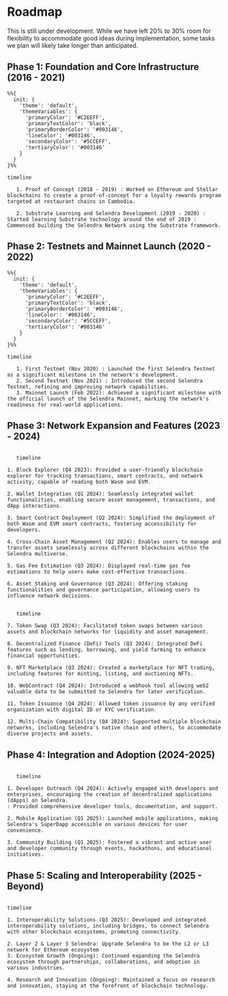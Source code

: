 # Roadmap

This is still under development. While we have left 20% to 30% room for flexibility to accommodate good ideas during implementation, some tasks we plan will likely take longer than anticipated.

## Phase 1: Foundation and Core Infrastructure (2016 - 2021)

```mermaid
%%{
  init: {
    'theme': 'default',
    'themeVariables': {
      'primaryColor': '#C2EEFF',
      'primaryTextColor': 'black',
      'primaryBorderColor': '#003146',
      'lineColor': '#003146',
      'secondaryColor': '#5CCEFF',
      'tertiaryColor': '#003146'
    }
  }
}%%

timeline

   1. Proof of Concept (2018 - 2019) : Worked on Ethereum and Stellar blockchains to create a proof-of-concept for a loyalty rewards program targeted at restaurant chains in Cambodia.

   2. Substrate Learning and Selendra Development (2019 - 2020) : Started learning Substrate technology around the end of 2019 : Commenced building the Selendra Network using the Substrate framework.
```

## Phase 2: Testnets and Mainnet Launch (2020 - 2022)

```mermaid
%%{
  init: {
    'theme': 'default',
    'themeVariables': {
      'primaryColor': '#C2EEFF',
      'primaryTextColor': 'black',
      'primaryBorderColor': '#003146',
      'lineColor': '#003146',
      'secondaryColor': '#5CCEFF',
      'tertiaryColor': '#003146'
    }
  }
}%%

timeline

   1. First Testnet (Nov 2020) : Launched the first Selendra Testnet as a significant milestone in the network's development.
   2. Second Testnet (Nov 2021) : Introduced the second Selendra Testnet, refining and improving network capabilities.
   3. Mainnet Launch (Feb 2022): Achieved a significant milestone with the official launch of the Selendra Mainnet, marking the network's readiness for real-world applications.
```

## Phase 3: Network Expansion and Features (2023 - 2024)

```mermaid

   timeline

1. Block Explorer (Q4 2023): Provided a user-friendly blockchain explorer for tracking transactions, smart contracts, and network activity, capable of reading both Wasm and EVM.

2. Wallet Integration (Q1 2024): Seamlessly integrated wallet functionalities, enabling secure asset management, transactions, and dApp interactions.

3. Smart Contract Deployment (Q2 2024): Simplified the deployment of both Wasm and EVM smart contracts, fostering accessibility for developers.

4. Cross-Chain Asset Management (Q2 2024): Enables users to manage and transfer assets seamlessly across different blockchains within the Selendra multiverse.

5. Gas Fee Estimation (Q3 2024): Displayed real-time gas fee estimations to help users make cost-effective transactions.

6. Asset Staking and Governance (Q3 2024): Offering staking functionalities and governance participation, allowing users to influence network decisions.
```

```mermaid

   timeline

7. Token Swap (Q3 2024): Facilitated token swaps between various assets and blockchain networks for liquidity and asset management.

8. Decentralized Finance (DeFi) Tools (Q3 2024): Integrated DeFi features such as lending, borrowing, and yield farming to enhance financial opportunities.

9. NFT Marketplace (Q3 2024): Created a marketplace for NFT trading, including features for minting, listing, and auctioning NFTs.

10. WebContract (Q4 2024): Introduced a webhook tool allowing web2 valuable data to be submitted to Selendra for later verification.

11. Token Issuance (Q4 2024): Allowed token issuance by any verified organization with digital ID or KYC verification.

12. Multi-Chain Compatibility (Q4 2024): Supported multiple blockchain networks, including Selendra's native chain and others, to accommodate diverse projects and assets.
```

## Phase 4: Integration and Adoption (2024-2025)

```mermaid

   timeline

1. Developer Outreach (Q4 2024): Actively engaged with developers and enterprises, encouraging the creation of decentralized applications (dApps) on Selendra.
: Provided comprehensive developer tools, documentation, and support.

2. Mobile Application (Q1 2025): Launched mobile applications, making Selendra's SuperDapp accessible on various devices for user convenience.

3. Community Building (Q1 2025): Fostered a vibrant and active user and developer community through events, hackathons, and educational initiatives.
```

## Phase 5: Scaling and Interoperability (2025 - Beyond)

```mermaid

timeline

1. Interoperability Solutions (Q3 2025): Developed and integrated interoperability solutions, including bridges, to connect Selendra with other blockchain ecosystems, promoting connectivity.

2. Layer 2 & Layer 3 Selendra: Upgrade Selendra to be the L2 or L3 network for Ethereum ecosystem
3. Ecosystem Growth (Ongoing): Continued expanding the Selendra ecosystem through partnerships, collaborations, and adoption in various industries.

4. Research and Innovation (Ongoing): Maintained a focus on research and innovation, staying at the forefront of blockchain technology.
```
